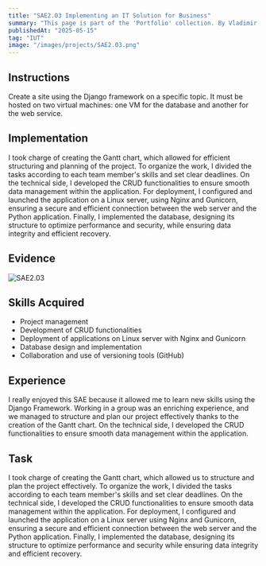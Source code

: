 ```yaml
---
title: "SAE2.03 Implementing an IT Solution for Business"
summary: "This page is part of the 'Portfolio' collection. By Vladimir Nechaev."
publishedAt: "2025-05-15"
tag: "IUT"
image: "/images/projects/SAE2.03.png"
---
```


## Instructions

Create a site using the Django framework on a specific topic. It must be hosted on two virtual machines: one VM for the database and another for the web service.

## Implementation

I took charge of creating the Gantt chart, which allowed for efficient structuring and planning of the project. To organize the work, I divided the tasks according to each team member's skills and set clear deadlines. On the technical side, I developed the CRUD functionalities to ensure smooth data management within the application. For deployment, I configured and launched the application on a Linux server, using Nginx and Gunicorn, ensuring a secure and efficient connection between the web server and the Python application. Finally, I implemented the database, designing its structure to optimize performance and security, while ensuring data integrity and efficient recovery.

## Evidence

![SAE2.03](/images/projects/SAE2.03.png)

## Skills Acquired

- Project management
- Development of CRUD functionalities
- Deployment of applications on Linux server with Nginx and Gunicorn
- Database design and implementation
- Collaboration and use of versioning tools (GitHub)

## Experience

I really enjoyed this SAE because it allowed me to learn new skills using the Django Framework. Working in a group was an enriching experience, and we managed to structure and plan our project effectively thanks to the creation of the Gantt chart. On the technical side, I developed the CRUD functionalities to ensure smooth data management within the application.

## Task

I took charge of creating the Gantt chart, which allowed us to structure and plan the project effectively. To organize the work, I divided the tasks according to each team member's skills and set clear deadlines. On the technical side, I developed the CRUD functionalities to ensure smooth data management within the application. For deployment, I configured and launched the application on a Linux server using Nginx and Gunicorn, ensuring a secure and efficient connection between the web server and the Python application. Finally, I implemented the database, designing its structure to optimize performance and security while ensuring data integrity and efficient recovery.
